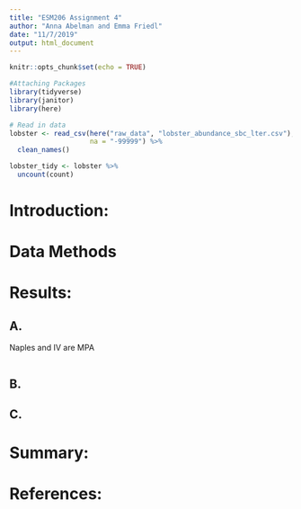 ```yaml
---
title: "ESM206 Assignment 4"
author: "Anna Abelman and Emma Friedl"
date: "11/7/2019"
output: html_document
---
```


```r
knitr::opts_chunk$set(echo = TRUE)
```

```r
#Attaching Packages
library(tidyverse)
library(janitor)
library(here)

# Read in data
lobster <- read_csv(here("raw_data", "lobster_abundance_sbc_lter.csv"),
                    na = "-99999") %>% 
  clean_names()
```
```r
lobster_tidy <- lobster %>% 
  uncount(count)
```


# Introduction:

# Data Methods

# Results:

## A.

Naples and IV are MPA
```r

```

## B.

## C.


# Summary:


# References:











